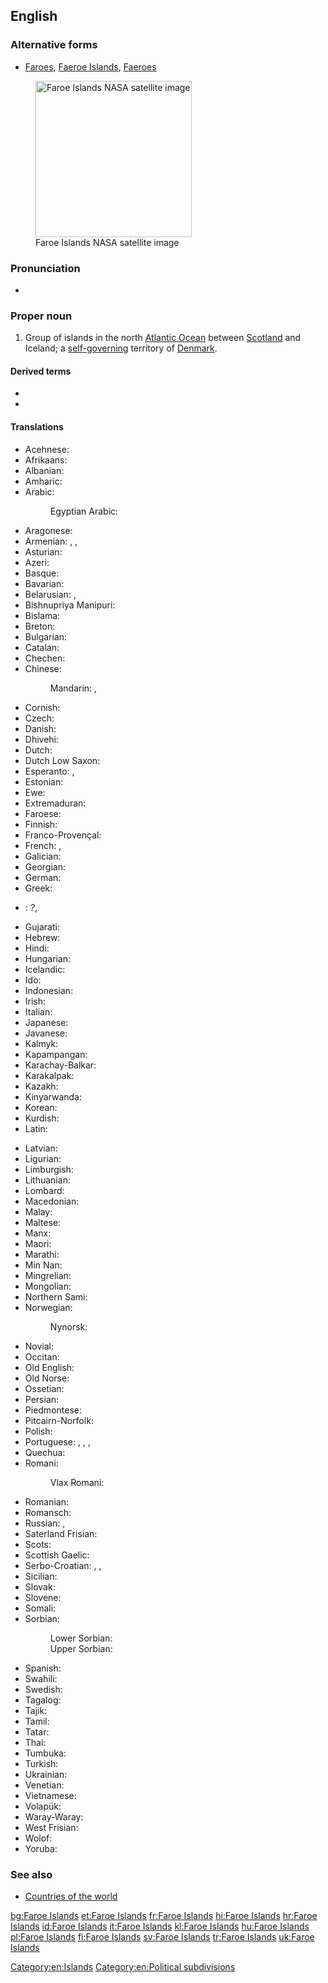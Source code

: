 ==English==

===Alternative forms===
* [[Faroes]], [[Faeroe Islands]], [[Faeroes]]

{{wikipedia}}
[[File:Faroes030417-nasa(2).jpg|thumb|250px|upright|Faroe Islands NASA satellite image]]

===Pronunciation=== 
* {{a|UK}} {{IPA|/ˈfeərəʊ/|lang=en}} 

===Proper noun===
{{en-proper noun}}

# Group of islands in the north [[Atlantic Ocean]] between [[Scotland]] and Iceland; a [[self-]][[governing]] territory of [[Denmark]].

====Derived terms====
* {{l|en|Faroese}}
* {{l|en|Faroish}}

====Translations====
{{trans-top|group of islands between Scotland and Iceland}}
* Acehnese: {{tø|ace|Pulo-pulo Faroe}}
* Afrikaans: {{t-|af|Faroëreilande}}
* Albanian: {{t-|sq|Ishujt Faroe}}
* Amharic: {{t-|am|ፋሮ ደሴቶች|sc=Ethi}}
* Arabic: {{t-|ar|جزر فارو|f|p|tr=júzur faaruu}}
*: Egyptian Arabic: {{tø|arz|جزر فارو|sc=Arab}}
* Aragonese: {{t-|an|Islas Feroe|f|p}}
* Armenian: {{t-|hy|Ֆարերներ|tr=Fareryan kłziner|p}}, {{qualifier|the islands}} {{t-|hy|Ֆարերյան կղզիներ|tr=Fareryan kłziner|p}}, {{qualifier|the country}} {{t-|hy|Ֆարերյան կղզիներ|alt=Ֆարերյան Կղզիներ|tr=Fareryan Kłziner|p}}
* Asturian: {{t-|ast|Islles Feroe|f|p}}
* Azeri: {{t-|az|Farer adaları}}
* Basque: {{t-|eu|Faroeak}}
* Bavarian: {{tø|bar|Färöer|p}}
* Belarusian: {{t-|be|Фарэрскія астравы|m|p|tr=Farérskija astravý|sc=Cyrl}}, {{t-|be|Фарэрскія выспы|f|p|tr=Farérskija výspy|sc=Cyrl}}
* Bishnupriya Manipuri: {{tø|bpy|ফারো দ্বীপমালা}}
* Bislama: {{t-|bi|Faroe aelan}}
* Breton: {{t|br|Inizi Faero}}
* Bulgarian: {{t-|bg|Ферьорски острови|m|p|sc=Cyrl}}
* Catalan: {{t-|ca|illes Fèroe|f|p}}
* Chechen: {{tø|ce|Фарерийн гІайренаш}}
* Chinese:
*: Mandarin: {{t|cmn|法羅群島|sc=Hani}}, {{t|cmn|法罗群岛|tr=Fǎluō qúndǎo|sc=Hani}}
* Cornish: {{t-|kw|Ynysow Faroe}}
* Czech: {{t+|cs|Faerské ostrovy|m|p}}
* Danish: {{t+|da|Færøerne}}
* Dhivehi: {{t-|dv|ފަރޮއޭ ޖަޒީރާ|sc=Thaa}}
* Dutch: {{t+|nl|Faeröer}}
* Dutch Low Saxon: {{tø|nds-nl|Faeröer}}
* Esperanto: {{t|eo|Faroaj Insuloj}}, {{t|eo|Ferooj}}
* Estonian: {{t|et|Fääri saared}}
* Ewe: {{tø|ee|Faroe Islands}}
* Extremaduran: {{tø|ext|Islas Feroes}}
* Faroese: {{t+|fo|Føroyar|f|p}}
* Finnish: {{t+|fi|Färsaaret}}
* Franco-Provençal: {{tø|frp|Iles Fèroè}}
* French: {{t|fr|îles Féroé|alt=les îles Féroé|f|p}}, {{t|fr|îles Faeroe|alt=les îles Faeroe|f|p}}
* Galician: {{t-|gl|Illas Feroe|f|p}}
* Georgian: {{t-|ka|ფარერის კუნძულები|sc=Geor}}
* German: {{t|de|Färöer|alt=die Färöer}}
* Greek: {{t|el|Νήσοι Φερόες|n|p|sc=Grek}}
* {{ttbc|kl}}: {{t|kl|Savalimmiusut}} ''?'', {{t|kl|Færøerne}}
* Gujarati: {{t-|gu|ફરો દ્વિપ|sc=Gujr}}
* Hebrew: {{t-|he|איי פארו|p|tr=iyey faro}}
* Hindi: {{t+|hi|फ़रो द्वीपसमूह|sc=Deva}}
* Hungarian: {{t+|hu|Feröer-szigetek|p}}
* Icelandic: {{t+|is|Færeyjar|f|p}}
* Ido: {{t-|io|Faero}}
* Indonesian: {{t|id|Kepulauan Faeroe}}
* Irish: {{t-|ga|Oileáin Fharó}}
* Italian: {{t|it|isole Faeroer|alt=le isole Faeroer|f|p}}
* Japanese: {{t+|ja|フェロー諸島|tr=Ferō-shotō}}
* Javanese: {{t-|jv|Kapuloan Faroe}}
* Kalmyk: {{tø|xal|Форойсин Арлс}}
* Kapampangan: {{tø|pam|Pulung Faroe}}
* Karachay-Balkar: {{tø|krc|Фарер айрымканла|sc=Cyrl}}
* Karakalpak: {{tø|kaa|Farer atawları}}
* Kazakh: {{t|kk|Фарер аралдары|sc=Cyrl}}
* Kinyarwanda: {{t-|rw|Ibirwa bya Farowe}}
* Korean: {{t-|ko|파로에 군도|tr=Paro-e gundo}}
* Kurdish: {{t|ku|Giravên Feroe|sc=ku-Arab}}
* Latin: {{t-|la|Insulae Faeroae}}
{{trans-mid}}
* Latvian: {{t-|lv|Fēru Salas}}
* Ligurian: {{tø|lij|Isoe Farœ}}
* Limburgish: {{t+|li|Faeröer}}
* Lithuanian: {{t+|lt|Farerai}}
* Lombard: {{tø|lmo|Faroe}}
* Macedonian: {{t-|mk|Фарски Острови|m|p|tr=Fárski Óstrovi}}
* Malay: {{t-|ms|Kepulauan Faroe}}
* Maltese: {{t|mt|Gżejjer Faroe|alt=il-Gżejjer Faroe}}
* Manx: {{t-|gv|Ellanyn ny Geyrragh}}
* Maori: {{t-|mi|Moutere Faroe}}
* Marathi: {{t-|mr|फेरो द्वीपसमूह|sc=Deva}}
* Min Nan: {{t-|nan|Mî-iûⁿ Kûn-tó}}
* Mingrelian: {{tø|xmf|ფარერიშ კოკეფი}}
* Mongolian: {{t-|mn|Фарерын арлууд|sc=Cyrl}}
* Northern Sami: {{tø|se|Fearsullot}}
* Norwegian: {{t-|no|Færøyene}}
*: Nynorsk: {{t+|nn|Færøyane|f|p}}
* Novial: {{tø|nov|Faro Isles}}
* Occitan: {{t-|oc|Illas Feròe|f|p}}
* Old English: {{t-|ang|Faroisca Iega|alt=Faroisca Īega}}
* Old Norse: {{tø|non|Færeyjar|f|p}}
* Ossetian: {{tø|os|Фареры сакъадæхтæ|sc=Cyrl}}
* Persian: {{t-|fa|فارو|sc=fa-Arab}}
* Piedmontese: {{tø|pms|Faròe|f|p}}
* Pitcairn-Norfolk: {{tø|pih|Faaro Ailen}}
* Polish: {{t+|pl|Wyspy Owcze|f|p}}
* Portuguese: {{t|pt|Faroé}}, {{t-|pt|Ilhas Feroé|f|p}}, {{t+|pt|Ilhas Faroé|f|p}}, {{t+|pt|Ilhas Feroe|f|p}}
* Quechua: {{t-|qu|Pharuy}}
* Romani:
*: Vlax Romani: {{tø|rmy|Dvipa Faroe}}
* Romanian: {{t|ro|Feroe}}
* Romansch: {{t-|rm|Inslas Feroe|f|p}}
* Russian: {{t-|ru|Фарерские острова|m|p|tr=Farɛ́rskije ostrová}}, {{t-|ru|Фареры|p|tr=Farɛ́ry|sc=Cyrl}}
* Saterland Frisian: {{tø|stq|Färöer}}
* Scots: {{tø|sco|Faroe Islands}}
* Scottish Gaelic: {{t-|gd|Eileanan Fàro|m|p|alt=na h-Eileanan Fàro}}
* Serbo-Croatian: {{t-|sh|Фарска Острва|m|p|sc=Cyrl}}, {{t-|sh|Farski otoci|m|p}}, {{t|sh|Farska Ostrva|n|p}}
* Sicilian: {{t-|scn|Ìsuli Fær Øer}}
* Slovak: {{t-|sk|Faerské ostrovy|m|p}}
* Slovene: {{t|sl|Ferski otoki|m|p}}
* Somali: {{t-|so|Jasiiradaha Feroe}}
* Sorbian:
*: Lower Sorbian: {{tø|dsb|Färöje}}
*: Upper Sorbian: {{t-|hsb|Färöje}}
* Spanish: {{t+|es|Islas Feroe|f|p}}
* Swahili: {{t-|sw|Visiwa vya Faroe}}
* Swedish: {{t+|sv|Färöarna}}
* Tagalog: {{t-|tl|Kapuluang Peroe}}
* Tajik: {{t-|tg|Ҷазираҳои Фаро|sc=Cyrl}}
* Tamil: {{t-|ta|பரோயே தீவுகள்|sc=Taml}}
* Tatar: {{t-|tt|Фарер утраулары|sc=Cyrl}}
* Thai: {{t-|th|หมู่เกาะแฟโร|sc=Thai}}
* Tumbuka: {{tø|tum|Vilumba vya Faroe}}
* Turkish: {{t+|tr|Faroe Adaları}}
* Ukrainian: {{t-|uk|Фарерські острови|m|p|tr=Farérs'ki ostrový|sc=Cyrl}}
* Venetian: {{tø|vec|Ixołe Fær Øer|f|p}}
* Vietnamese: {{t-|vi|Quần đảo Faroe}}
* Volapük: {{t+|vo|Färövuäns}}
* Waray-Waray: {{tø|war|Kapuropud-an Feroe}}
* West Frisian: {{t-|fy|Faeröer}}
* Wolof: {{t-|wo|Duni Faarow}}
* Yoruba: {{t-|yo|Àwọn Erékùṣù Fàróè}}
{{trans-bottom}}

===See also===
* [[Appendix:Countries of the world|Countries of the world]]

[[Category:en:Islands]]
[[Category:en:Political subdivisions]]

[[bg:Faroe Islands]]
[[et:Faroe Islands]]
[[fr:Faroe Islands]]
[[hi:Faroe Islands]]
[[hr:Faroe Islands]]
[[id:Faroe Islands]]
[[it:Faroe Islands]]
[[kl:Faroe Islands]]
[[hu:Faroe Islands]]
[[pl:Faroe Islands]]
[[fi:Faroe Islands]]
[[sv:Faroe Islands]]
[[tr:Faroe Islands]]
[[uk:Faroe Islands]]